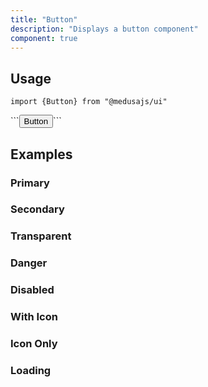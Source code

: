 ```yaml
---
title: "Button"
description: "Displays a button component"
component: true
---
```


<ComponentExample name="button-demo" />

## Usage

<Snippet>```import {Button} from "@medusajs/ui"```</Snippet>

<Snippet>
  ```<Button>Button</Button>```
</Snippet>

## Examples

### Primary

<ComponentExample name="button-primary" />

### Secondary

<ComponentExample name="button-secondary" />

### Transparent

<ComponentExample name="button-transparent" />

### Danger

<ComponentExample name="button-danger" />

### Disabled

<ComponentExample name="button-disabled" />

### With Icon

<ComponentExample name="button-with-icon" />

### Icon Only

<ComponentExample name="button-icon-only" />

### Loading

<ComponentExample name="button-loading" />
